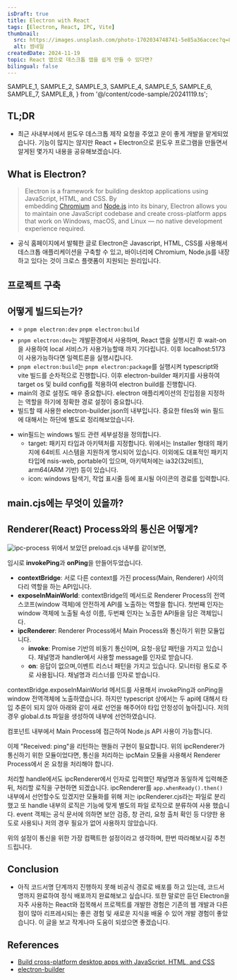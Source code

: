 ```yaml
---
isDraft: true
title: Electron with React
tags: [Electron, React, IPC, Vite]
thumbnail:
  src: https://images.unsplash.com/photo-1702034748741-5e85a36accec?q=80&w=1332&auto=format&fit=crop&ixlib=rb-4.0.3&ixid=M3wxMjA3fDB8MHxwaG90by1wYWdlfHx8fGVufDB8fHx8fA%3D%3D
  alt: 썸네일
createdDate: 2024-11-19
topic: React 앱으로 데스크톱 앱을 쉽게 만들 수 있다면?
bilingual: false
---
```


  SAMPLE_1,
  SAMPLE_2,
  SAMPLE_3,
  SAMPLE_4,
  SAMPLE_5,
  SAMPLE_6,
  SAMPLE_7,
  SAMPLE_8,
} from '@/content/code-sample/20241119.ts';

## TL;DR

- 최근 사내부서에서 윈도우 데스크톱 제작 요청을 주었고 운이 좋게 개발을 맡게되었습니다. 기능이 많지는 않지만 React + Electron으로 윈도우 프로그램을 만들면서 알게된 몇가지 내용을 공유해보겠습니다.

## What is Electron?

> Electron is a framework for building desktop applications using JavaScript, HTML, and CSS. By embedding [Chromium](https://www.chromium.org/) and [Node.js](https://nodejs.org/) into its binary, Electron allows you to maintain one JavaScript codebase and create cross-platform apps that work on Windows, macOS, and Linux — no native development experience required.

- 공식 홈페이지에서 발췌한 글로 Electron은 Javascript, HTML, CSS를 사용해서 데스크톱 애플리케이션을 구축할 수 있고, 바이너리에 Chromium, Node.js를 내장하고 있다는 것이 크로스 플랫폼이 지원되는 원리입니다.

## 프로젝트 구축

<SyntaxHighlighter code={SAMPLE_1} lang="bash" />

## 어떻게 빌드되는가?

<SyntaxHighlighter code={SAMPLE_2} lang="json" />

- ⭐️ `pnpm electron:dev` `pnpm electron:build`
- `pnpm electron:dev`는 개발환경에서 사용하며, React 앱을 실행시킨 후 wait-on을 사용하여 local 서비스가 사용가능할때 까지 기다립니다. 이후 localhost:5173이 사용가능하다면 일렉트론을 실행시킵니다.
- `pnpm electron:build`는 `pnpm electron:package`를 실행시켜 typescript와 vite 빌드를 순차적으로 진행합니다. 이후 electron-builder 패키지를 사용하여 target os 및 build config를 적용하여 electron build를 진행합니다.
- main의 경로 설정도 매우 중요합니다. electron 애플리케이션의 진입점을 지정하는 역할을 하기에 정확한 경로 설정이 중요합니다.
- 빌드할 때 사용한 electron-builder.json의 내부입니다. 중요한 files와 win 필드에 대해서는 하단에 별도로 정리해보았습니다.

<SyntaxHighlighter code={SAMPLE_3} lang="json" />

- win필드는 windows 빌드 관련 세부설정을 정의합니다.
  - target: 패키지 타입과 아키텍처를 지정합니다. 위에서는 Installer 형태의 패키지에 64비트 시스템을 지원하게 명시되어 있습니다. 이외에도 대표적인 패키지 타입에 nsis-web, portable이 있으며, 아키텍처에는 ia32(32비트), arm64(ARM 기반) 등이 있습니다.
  - icon: windows 탐색기, 작업 표시줄 등에 표시될 아이콘의 경로를 입력합니다.

## main.cjs에는 무엇이 있을까?

<SyntaxHighlighter code={SAMPLE_4} lang="javascript" />

## Renderer(React) Process와의 통신은 어떻게?

![ipc-process](/images/blog/20241119/ipc-process.png)
위에서 보았던 preload.cjs 내부를 같이보면,

<SyntaxHighlighter code={SAMPLE_5} lang="javascript" />

임시로 **invokePing**과 **onPing**을 만들어두었습니다.

- **contextBridge**: 서로 다른 context를 가진 process(Main, Renderer) 사이의 다리 역할을 하는 API입니다.
- **exposeInMainWorld**: contextBridge의 메서드로 Renderer Process의 전역 스코프(window 객체)에 안전하게 API를 노출하는 역할을 합니다. 첫번째 인자는 window 객체에 노출될 속성 이름, 두번째 인자는 노출한 API들을 담은 객체입니다.
- **ipcRenderer**: Renderer Process에서 Main Process와 통신하기 위한 모듈입니다.
  - **invoke**: Promise 기반의 비동기 통신이며, 요청-응답 패턴을 가지고 있습니다. 채널명과 handler에서 사용할 message를 인자로 받습니다.
  - **on**: 응답이 없으며,이벤트 리스너 패턴을 가지고 있습니다. 모니터링 용도로 주로 사용됩니다. 채널명과 리스너를 인자로 받습니다.

contextBridge.exposeInMainWorld 메서드를 사용해서 invokePing과 onPing을 window 전역객체에 노출하였습니다. 하지만 typescript 상에서는 두 api에 대해서 타입 추론이 되지 않아 아래와 같이 새로 선언을 해주어야 타입 안정성이 높아집니다. 저의 경우 global.d.ts 파일을 생성하여 내부에 선언하였습니다.

<SyntaxHighlighter code={SAMPLE_6} lang="typescript" />

컴포넌트 내부에서 Main Process에 접근하여 Node.js API 사용이 가능합니다.

<SyntaxHighlighter code={SAMPLE_7} lang="tsx" />

이제 "Received: ping"을 리턴하는 핸들러 구현이 필요합니다. 위의 ipcRenderer가 통신하기 위한 모듈이었다면, 통신을 처리하는 ipcMain 모듈을 사용해서 Renderer Process에서 온 요청을 처리해야 합니다.

<SyntaxHighlighter code={SAMPLE_8} lang="javascript" />

처리할 handle에서도 ipcRenderer에서 인자로 입력했던 채널명과 동일하게 입력해준 뒤, 처리할 로직을 구현하면 되겠습니다. ipcRenderer를 `app.whenReady().then()` 내부에서 선언할수도 있겠지만 모듈화를 위해 저는 ipcRenderer.cjs라는 파일로 분리했고 또 handle 내부의 로직은 기능에 맞게 별도의 파일 로직으로 분류하여 사용 했습니다. event 객체는 공식 문서에 의하면 보안 검증, 창 관리, 요청 출처 확인 등 다양한 용도로 사용되나 저의 경우 필요가 없어 사용하지 않았습니다.

위의 설정이 통신을 위한 가장 컴팩트한 설정이라고 생각하며, 한번 따라해보시길 추천드립니다.

## Conclusion

- 아직 코드서명 단계까지 진행하지 못해 비공식 경로로 배포를 하고 있는데, 코드서명까지 완료하여 정식 배포까지 완료해보고 싶습니다. 또한 말로만 듣던 Electron을 자주 사용하는 React와 접목해서 프로젝트를 개발한 경험은 기존의 웹 개발과 다른점이 많아 리프레시되는 좋은 경험 및 새로운 지식을 배울 수 있어 개발 경험이 좋았습니다. 이 글을 보고 작게나마 도움이 되셨으면 좋겠습니다.

## References

- [Build cross-platform desktop apps with JavaScript, HTML, and CSS](https://www.electronjs.org/)
- [electron-builder](https://www.electron.build/)

